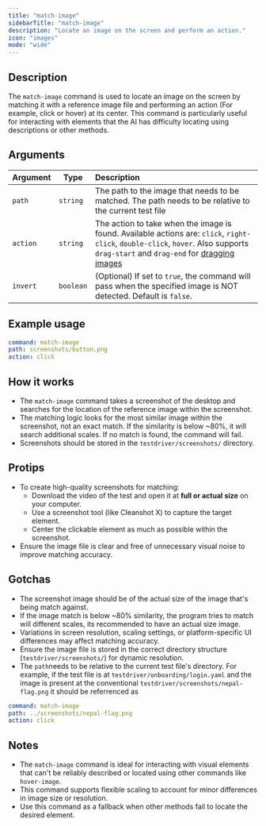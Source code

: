 ```yaml
---
title: "match-image"
sidebarTitle: "match-image"
description: "Locate an image on the screen and perform an action."
icon: "images"
mode: "wide"
---
```



<Replay />
<Example />

## Description

The `match-image` command is used to locate an image on the screen by matching it with a reference image file and performing an action (For example, click or hover) at its center. This command is particularly useful for interacting with elements that the AI has difficulty locating using descriptions or other methods.

## Arguments

| Argument | Type      | Description                                                                                                                                                                                                                   |
| -------- | --------- | :---------------------------------------------------------------------------------------------------------------------------------------------------------------------------------------------------------------------------- |
| `path`   | `string`  | The path to the image that needs to be matched. The path needs to be relative to the current test file                                                                                                                        |
| `action` | `string`  | The action to take when the image is found. Available actions are: `click`, `right-click`, `double-click`, `hover`. Also supports `drag-start` and `drag-end` for [dragging images](/commands/hover-image#drag-functionality) |
| `invert` | `boolean` | (Optional) If set to `true`, the command will pass when the specified image is NOT detected. Default is `false`.                                                                                                              |

## Example usage

```yaml
command: match-image
path: screenshots/button.png
action: click
```

## How it works

- The `match-image` command takes a screenshot of the desktop and searches for the location of the reference image within the screenshot.
- The matching logic looks for the most similar image within the screenshot, not an exact match. If the similarity is below ~80%, it will search additional scales. If no match is found, the command will fail.
- Screenshots should be stored in the `testdriver/screenshots/` directory.

## Protips

- To create high-quality screenshots for matching:
  - Download the video of the test and open it at **full or actual size** on your computer.
  - Use a screenshot tool (like Cleanshot X) to capture the target element.
  - Center the clickable element as much as possible within the screenshot.
- Ensure the image file is clear and free of unnecessary visual noise to improve matching accuracy.

## Gotchas

- The screenshot image should be of the actual size of the image that's being match against.
- If the image match is below ~80% similarity, the program tries to match will different scales, its recommended to have an actual size image.
- Variations in screen resolution, scaling settings, or platform-specific UI differences may affect matching accuracy.
- Ensure the image file is stored in the correct directory structure (`testdriver/screenshots/`) for dynamic resolution.
- The `path`needs to be relative to the current test file's directory. For example, if the test file is at `testdriver/onboarding/login.yaml` and the image is present at the conventional `testdriver/screenshots/nepal-flag.png` it should be referrenced as

```yaml highlight={2}
command: match-image
path: ../screenshots/nepal-flag.png
action: click
```

## Notes

- The `match-image` command is ideal for interacting with visual elements that can't be reliably described or located using other commands like `hover-image`.
- This command supports flexible scaling to account for minor differences in image size or resolution.
- Use this command as a fallback when other methods fail to locate the desired element.
